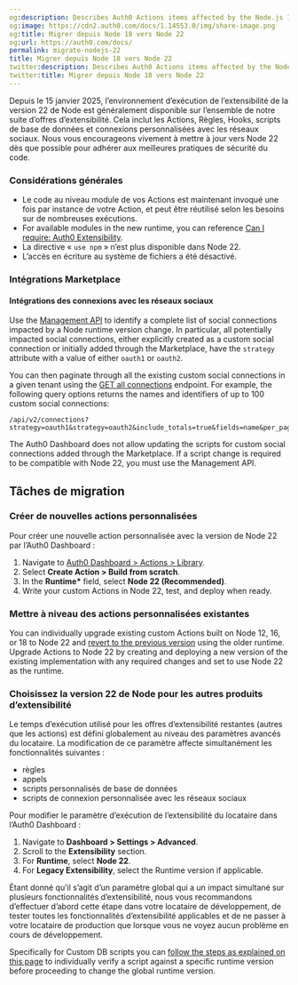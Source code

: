 ```yaml
---
og:description: Describes Auth0 Actions items affected by the Node.js 18
og:image: https://cdn2.auth0.com/docs/1.14553.0/img/share-image.png
og:title: Migrer depuis Node 18 vers Node 22
og:url: https://auth0.com/docs/
permalink: migrate-nodejs-22
title: Migrer depuis Node 18 vers Node 22
twitter:description: Describes Auth0 Actions items affected by the Node.js 18
twitter:title: Migrer depuis Node 18 vers Node 22
---
```


Depuis le 15 janvier 2025, l’environnement d’exécution de l’extensibilité de la version 22 de Node est généralement disponible sur l’ensemble de notre suite d’offres d’extensibilité. Cela inclut les Actions, Règles, Hooks, scripts de base de données et connexions personnalisées avec les réseaux sociaux. Nous vous encourageons vivement à mettre à jour vers Node 22 dès que possible pour adhérer aux meilleures pratiques de sécurité du code.

### Considérations générales

* Le code au niveau module de vos Actions est maintenant invoqué une fois par instance de votre Action, et peut être réutilisé selon les besoins sur de nombreuses exécutions.
* For available modules in the new runtime, you can reference [Can I require: Auth0 Extensibility](https://auth0-extensions.github.io/canirequire/).
* La directive « `use npm` » n’est plus disponible dans Node 22.
* L’accès en écriture au système de fichiers a été désactivé.

### Intégrations Marketplace

#### Intégrations des connexions avec les réseaux sociaux

Use the [Management API](https://auth0.com/docs/api/management/v2) to identify a complete list of social connections impacted by a Node runtime version change. In particular, all potentially impacted social connections, either explicitly created as a custom social connection or initially added through the Marketplace, have the `strategy` attribute with a value of either `oauth1` or `oauth2`.

You can then paginate through all the existing custom social connections in a given tenant using the [GET all connections](https://auth0.com/docs/api/management/v2#!/Connections/get_connections) endpoint. For example, the following query options returns the names and identifiers of up to 100 custom social connections:

```http wrap lines
/api/v2/connections?strategy=oauth1&strategy=oauth2&include_totals=true&fields=name&per_page=100
```






The <Tooltip tip="Auth0 Dashboard: Auth0's main product to configure your services." cta="View Glossary" href="/docs/glossary?term=Auth0+Dashboard">Auth0 Dashboard</Tooltip> does not allow updating the scripts for custom social connections added through the Marketplace. If a script change is required to be compatible with Node 22, you must use the <Tooltip tip="Management API: A product to allow customers to perform administrative tasks." cta="View Glossary" href="/docs/glossary?term=Management+API">Management API</Tooltip>.

## Tâches de migration

### Créer de nouvelles actions personnalisées

Pour créer une nouvelle action personnalisée avec la version de Node 22 par l’Auth0 Dashboard :

1. Navigate to [Auth0 Dashboard > Actions > Library](https://manage.auth0.com/#/dashboard/actions/library).
2. Select **Create Action > Build from scratch**.
3. In the **Runtime\*** field, select **Node 22 (Recommended)**.
4. Write your custom Actions in Node 22, test, and deploy when ready.

### Mettre à niveau des actions personnalisées existantes

You can individually upgrade existing custom Actions built on Node 12, 16, or 18 to Node 22 and [revert to the previous version](/docs/customize/actions/manage-versions#revert-actions) using the older runtime. Upgrade Actions to Node 22 by creating and deploying a new version of the existing implementation with any required changes and set to use Node 22 as the runtime.

### Choisissez la version 22 de Node pour les autres produits d’extensibilité

Le temps d’exécution utilisé pour les offres d’extensibilité restantes (autres que les actions) est défini globalement au niveau des paramètres avancés du locataire. La modification de ce paramètre affecte simultanément les fonctionnalités suivantes :

* règles
* appels
* scripts personnalisés de base de données
* scripts de connexion personnalisée avec les réseaux sociaux

Pour modifier le paramètre d’exécution de l’extensibilité du locataire dans l’Auth0 Dashboard :

1. Navigate to **Dashboard > Settings > Advanced**.
2. Scroll to the **Extensibility** section.
3. For **Runtime**, select **Node 22**.
4. For **Legacy Extensibility**, select the Runtime version if applicable.

Étant donné qu’il s’agit d’un paramètre global qui a un impact simultané sur plusieurs fonctionnalités d’extensibilité, nous vous recommandons d’effectuer d’abord cette étape dans votre locataire de développement, de tester toutes les fonctionnalités d’extensibilité applicables et de ne passer à votre locataire de production que lorsque vous ne voyez aucun problème en cours de développement.

Specifically for Custom DB scripts you can [follow the steps as explained on this page](/docs/authenticate/database-connections/custom-db/custom-database-connections-scripts/environment) to individually verify a script against a specific runtime version before proceeding to change the global runtime version.